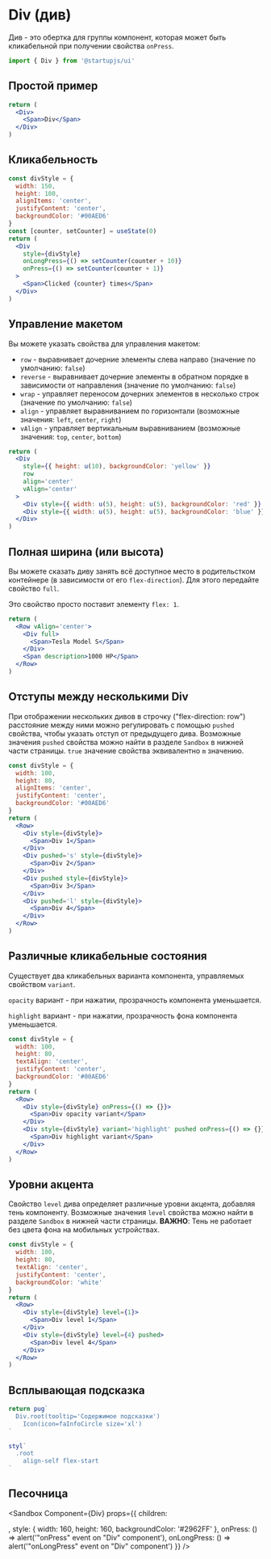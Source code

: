 
# Div (див)

Див - это обертка для группы компонент, которая может быть кликабельной при получении свойства `onPress`.

```jsx
import { Div } from '@startupjs/ui'
```

## Простой пример
```jsx example
return (
  <Div>
    <Span>Div</Span>
  </Div>
)
```

## Кликабельность

```jsx example
const divStyle = {
  width: 150,
  height: 100,
  alignItems: 'center',
  justifyContent: 'center',
  backgroundColor: '#00AED6'
}
const [counter, setCounter] = useState(0)
return (
  <Div
    style={divStyle}
    onLongPress={() => setCounter(counter + 10)}
    onPress={() => setCounter(counter + 1)}
  >
    <Span>Clicked {counter} times</Span>
  </Div>
)
```

## Управление макетом

Вы можете указать свойства для управления макетом:

- `row` - выравнивает дочерние элементы слева направо (значение по умолчанию: `false`)
- `reverse` - выравнивает дочерние элементы в обратном порядке в зависимости от направления (значение по умолчанию: `false`)
- `wrap` - управляет переносом дочерних элементов в несколько строк (значение по умолчанию: `false`)
- `align` - управляет выравниванием по горизонтали (возможные значения: `left`, `center`, `right`)
- `vAlign` - управляет вертикальным выравниванием (возможные значения: `top`, `center`, `bottom`)

```jsx example
return (
  <Div
    style={{ height: u(10), backgroundColor: 'yellow' }}
    row
    align='center'
    vAlign='center'
  >
    <Div style={{ width: u(5), height: u(5), backgroundColor: 'red' }} />
    <Div style={{ width: u(5), height: u(5), backgroundColor: 'blue' }} pushed />
  </Div>
)
```

## Полная ширина (или высота)

Вы можете сказать диву занять всё доступное место в родительстком контейнере (в зависимости от его `flex-direction`). Для этого передайте свойство `full`.

Это свойство просто поставит элементу `flex: 1`.

```jsx example
return (
  <Row vAlign='center'>
    <Div full>
      <Span>Tesla Model S</Span>
    </Div>
    <Span description>1000 HP</Span>
  </Row>
)
```

## Отступы между несколькими Div

При отображении нескольких дивов в строчку ("flex-direction: row") расстояние между ними можно регулировать с помощью `pushed` свойства, чтобы указать отступ от предыдущего дива. Возможные значения `pushed` свойства можно найти в разделе `Sandbox` в нижней части страницы. `true` значение свойства эквивалентно `m` значению.

```jsx example
const divStyle = {
  width: 100,
  height: 80,
  alignItems: 'center',
  justifyContent: 'center',
  backgroundColor: '#00AED6'
}
return (
  <Row>
    <Div style={divStyle}>
      <Span>Div 1</Span>
    </Div>
    <Div pushed='s' style={divStyle}>
      <Span>Div 2</Span>
    </Div>
    <Div pushed style={divStyle}>
      <Span>Div 3</Span>
    </Div>
    <Div pushed='l' style={divStyle}>
      <Span>Div 4</Span>
    </Div>
  </Row>
)
```

## Различные кликабельные состояния

Существует два кликабельных варианта компонента, управляемых свойством `variant`.

`opacity` вариант - при нажатии, прозрачность компонента уменьшается.

`highlight` вариант - при нажатии, прозрачность фона компонента уменьшается.

```jsx example
const divStyle = {
  width: 100,
  height: 80,
  textAlign: 'center',
  justifyContent: 'center',
  backgroundColor: '#00AED6'
}
return (
  <Row>
    <Div style={divStyle} onPress={() => {}}>
      <Span>Div opacity variant</Span>
    </Div>
    <Div style={divStyle} variant='highlight' pushed onPress={() => {}}>
      <Span>Div highlight variant</Span>
    </Div>
  </Row>
)
```

## Уровни акцента

Свойство `level` дива определяет различные уровни акцента, добавляя тень компоненту. Возможные значения `level` свойства можно найти в разделе `Sandbox` в нижней части страницы.
**ВАЖНО**: Тень не работает без цвета фона на мобильных устройствах.

```jsx example
const divStyle = {
  width: 100,
  height: 80,
  textAlign: 'center',
  justifyContent: 'center',
  backgroundColor: 'white'
}
return (
  <Row>
    <Div style={divStyle} level={1}>
      <Span>Div level 1</Span>
    </Div>
    <Div style={divStyle} level={4} pushed>
      <Span>Div level 4</Span>
    </Div>
  </Row>
)
```

## Всплывающая подсказка

```jsx example
return pug`
  Div.root(tooltip='Содержимое подсказки')
    Icon(icon=faInfoCircle size='xl')
`

styl`
  .root
    align-self flex-start
`
```

## Песочница

<Sandbox
  Component={Div}
  props={{
    children: <Div styleName='child' />,
    style: { width: 160, height: 160, backgroundColor: '#2962FF' },
    onPress: () => alert('"onPress" event on "Div" component'),
    onLongPress: () => alert('"onLongPress" event on "Div" component')
  }}
/>
